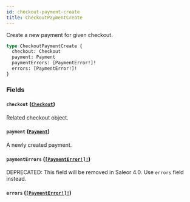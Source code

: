 ```yaml
---
id: checkout-payment-create
title: CheckoutPaymentCreate
---
```


Create a new payment for given checkout.

```graphql
type CheckoutPaymentCreate {
  checkout: Checkout
  payment: Payment
  paymentErrors: [PaymentError!]!
  errors: [PaymentError!]!
}
```

### Fields

#### `checkout` ([`Checkout`](../../../developer/api-reference/objects/checkout))

Related checkout object.

#### `payment` ([`Payment`](../../../developer/api-reference/objects/payment))

A newly created payment.

#### `paymentErrors` ([`[PaymentError!]!`](../../../developer/api-reference/objects/payment-error))

<span class="badge badge--warning">DEPRECATED: This field will be removed in Saleor 4.0. Use `errors` field instead.</span>

#### `errors` ([`[PaymentError!]!`](../../../developer/api-reference/objects/payment-error))
